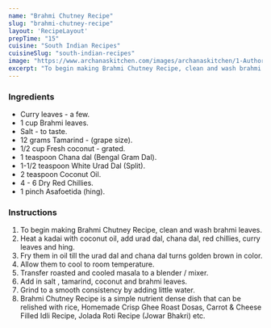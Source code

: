 ---
name: "Brahmi Chutney Recipe"
slug: "brahmi-chutney-recipe"
layout: 'RecipeLayout'
prepTime: "15"
cuisine: "South Indian Recipes"
cuisineSlug: "south-indian-recipes"
image: "https://www.archanaskitchen.com/images/archanaskitchen/1-Author/Smitha-Kalluraya/BRAHMI_CHUTNEY_recipe.jpg"
excerpt: "To begin making Brahmi Chutney Recipe, clean and wash brahmi leaves"
---

### Ingredients

- Curry leaves - a few.
- 1 cup Brahmi leaves.
- Salt - to taste.
- 12 grams Tamarind - (grape size).
- 1/2 cup Fresh coconut - grated.
- 1 teaspoon Chana dal (Bengal Gram Dal).
- 1-1/2 teaspoon White Urad Dal (Split).
- 2 teaspoon Coconut Oil.
- 4 - 6 Dry Red Chillies.
- 1 pinch Asafoetida (hing).

### Instructions

1. To begin making Brahmi Chutney Recipe, clean and wash brahmi leaves.
1. Heat a kadai with coconut oil, add urad dal, chana dal, red chillies, curry leaves and hing.
1. Fry them in oil till the urad dal and chana dal turns golden brown in color.
1. Allow them to cool to room temperature.
1. Transfer roasted and cooled masala to a blender / mixer.
1. Add in salt , tamarind, coconut and brahmi leaves.
1. Grind to a smooth consistency by adding little water.
1. Brahmi Chutney Recipe is a simple nutrient dense dish  that can be relished with rice, Homemade Crisp Ghee Roast Dosas, Carrot & Cheese Filled Idli Recipe, Jolada Roti Recipe (Jowar Bhakri) etc.

